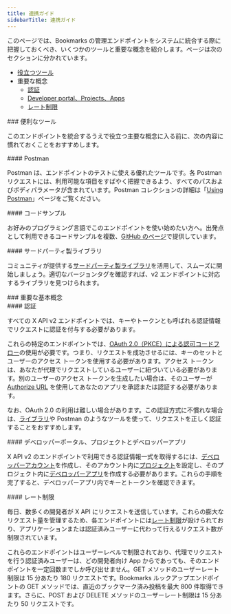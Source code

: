 ```yaml
---
title: 連携ガイド
sidebarTitle: 連携ガイド
---
```



このページでは、Bookmarks の管理エンドポイントをシステムに統合する際に把握しておくべき、いくつかのツールと重要な概念を紹介します。ページは次のセクションに分かれています。

- [役立つツール](/ja/x-api/users/blocks/integrate#helpful-tools)
- 重要な概念
  - [認証](/ja/x-api/users/blocks/integrate#authentication)
  - [Developer portal、Projects、Apps](/ja/x-api/users/blocks/integrate#developer-portal-projects-and-developer-apps)
  - [レート制限](/ja/x-api/users/blocks/integrate#rate-limits)

<div id="helpful-tools">
  ### 便利なツール
</div>

このエンドポイントを統合するうえで役立つ主要な概念に入る前に、次の内容に慣れておくことをおすすめします。

<div id="postman">
  #### Postman
</div>

Postman は、エンドポイントのテストに使える優れたツールです。各 Postman リクエストには、利用可能な項目をすばやく把握できるよう、すべてのパスおよびボディパラメータが含まれています。Postman コレクションの詳細は「[Using Postman](/ja/tutorials/postman-getting-started)」ページをご覧ください。 

<div id="code-samples">
  #### コードサンプル
</div>

お好みのプログラミング言語でこのエンドポイントを使い始めたい方へ。出発点として利用できるコードサンプルを複数、[GitHub のページ](https://github.com/xdevplatform/Twitter-API-v2-sample-code)で提供しています。

<div id="third-party-libraries">
  #### サードパーティ製ライブラリ
</div>

コミュニティが提供する[サードパーティ製ライブラリ](/ja/x-api/tools-and-libraries/overview)を活用して、スムーズに開始しましょう。適切なバージョンタグを確認すれば、v2 エンドポイントに対応するライブラリを見つけられます。

<div id="key-concepts">
  ### 重要な基本概念
</div>

<div id="authentication">
  #### 認証
</div>

すべての X API v2 エンドポイントでは、キーやトークンとも呼ばれる認証情報でリクエストに認証を付与する必要があります。

これらの特定のエンドポイントでは、[OAuth 2.0（PKCE）による認可コードフロー](/ja/resources/fundamentals/authentication/oauth-2-0/authorization-code)の使用が必要です。つまり、リクエストを成功させるには、キーのセットとユーザーのアクセス トークンを使用する必要があります。アクセス トークンは、あなたが代理でリクエストしているユーザーに紐づいている必要があります。別のユーザーのアクセス トークンを生成したい場合は、そのユーザーが [Authorize URL](/ja/resources/fundamentals/authentication#authorize-url) を使用してあなたのアプリを承認または認証する必要があります。

なお、OAuth 2.0 の利用は難しい場合があります。この認証方式に不慣れな場合は、[ライブラリ](/ja/x-api/tools-and-libraries/overview)や Postman のようなツールを使って、リクエストを正しく認証することをおすすめします。

<div id="developer-portal-projects-and-developer-apps">
  #### デベロッパーポータル、プロジェクトとデベロッパーアプリ
</div>

X API v2 のエンドポイントで利用できる認証情報一式を取得するには、[デベロッパーアカウント](/ja/resources/fundamentals/developer-portal)を作成し、そのアカウント内に[プロジェクト](/ja/resources/fundamentals/projects)を設定し、そのプロジェクト内に[デベロッパーアプリ](/ja/resources/fundamentals/developer-apps)を作成する必要があります。これらの手順を完了すると、デベロッパーアプリ内でキーとトークンを確認できます。 

<div id="rate-limits">
  #### レート制限
</div>

毎日、数多くの開発者が X API にリクエストを送信しています。これらの膨大なリクエスト量を管理するため、各エンドポイントには[レート制限](/ja/resources/fundamentals/rate-limits)が設けられており、アプリケーションまたは認証済みユーザーに代わって行えるリクエスト数が制限されています。

これらのエンドポイントはユーザーレベルで制限されており、代理でリクエストを行う認証済みユーザーは、どの開発者向け App からであっても、そのエンドポイントを一定回数までしか呼び出せません。GET メソッドのユーザーレート制限は 15 分あたり 180 リクエストです。Bookmarks ルックアップエンドポイントの GET メソッドでは、直近のブックマーク済み投稿を最大 800 件取得できます。さらに、POST および DELETE メソッドのユーザーレート制限は 15 分あたり 50 リクエストです。 